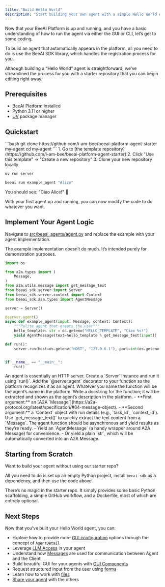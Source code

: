 ```yaml
---
title: "Build Hello World"
description: "Start building your own agent with a simple Hello World example"
---
```


Now that your BeeAI Platform is up and running, and you have a basic understanding of how to run the agent via either the GUI or CLI, let’s get to some coding.

To build an agent that automatically appears in the platform, all you need to do is use the BeeAI SDK library, which handles the registration process for you.

Although building a “Hello World” agent is straightforward, we’ve streamlined the process for you with a starter repository that you can begin editing right away.


## Prerequisites

- [BeeAI Platform](/introduction/quickstart) installed
- Python 3.11 or higher
- [UV](https://docs.astral.sh/uv/) package manager

## Quickstart

<Steps>
<Step title="Use the official starter template to get started quickly.">
<Tabs>
<Tab title="Clone Directly">
```bash
git clone https://github.com/i-am-bee/beeai-platform-agent-starter my-agent
cd my-agent
```
</Tab>
<Tab title="Use as a GitHub template">
1. Go to [the template repository](https://github.com/i-am-bee/beeai-platform-agent-starter)
2. Click "Use this template" → "Create a new repository"
3. Clone your new repository locally
</Tab>
</Tabs>
</Step>

<Step title="Test the Template Agent">

```bash
uv run server
```

</Step>
<Step title="Then in another terminal">


```bash
beeai run example_agent "Alice"
```
</Step>
</Steps>

You should see: "Ciao Alice!" 🎉

With your first agent up and running, you can now modify the code to do whatever you want.

## Implement Your Agent Logic

Navigate to [src/beeai_agents/agent.py](https://github.com/i-am-bee/beeai-platform-agent-starter/blob/main/src/beeai_agents/agent.py) and replace the example with your agent implementation.

The example implementation doesn’t do much. It’s intended purely for demonstration purposes.

```python
import os

from a2a.types import (
    Message,
)
from a2a.utils.message import get_message_text
from beeai_sdk.server import Server
from beeai_sdk.server.context import Context
from beeai_sdk.a2a.types import AgentMessage

server = Server()

@server.agent()
async def example_agent(input: Message, context: Context):
    """Polite agent that greets the user"""
    hello_template: str = os.getenv("HELLO_TEMPLATE", "Ciao %s!")
    yield AgentMessage(text=hello_template % get_message_text(input))

def run():
    server.run(host=os.getenv("HOST", "127.0.0.1"), port=int(os.getenv("PORT", 8000)))


if __name__ == "__main__":
    run()
```

<Steps title="Building Your First Agent: Step-by-Step">

<Step title="Start a server">
An agent is essentially an HTTP server. Create a `Server` instance and run it using `run()`.
</Step>

<Step title="Mark your agent function">
Add the `@server.agent` decorator to your function so the platform recognizes it as an agent.
</Step>

<Step title="Name your agent">
Whatever you name the function will be the agent’s name in the platform.
</Step>

<Step title="Describe your agent">
Write a docstring for the function; it will be extracted and shown as the agent’s description in the platform.
</Step>

<Step title="Understand the function arguments">
- **First argument:** an [A2A `Message`](https://a2a-protocol.org/latest/specification/#64-message-object).
- **Second argument:** a `Context` object with run details (e.g., `task_id`, `context_id`).
</Step>

<Step title="Extract text from Message">
Use `get_message_text()` to quickly extract the text content from a `Message`.
</Step>

<Step title="Make it an async generator">
The agent function should be asynchronous and yield results as they’re ready.
</Step>

<Step title="Send responses easily">
- Yield an `AgentMessage` (a handy wrapper around A2A Message) for convenience.
- Or yield a plain `str`, which will be automatically converted into an A2A Message.
</Step>

</Steps>

## Starting from Scratch

Want to build your agent without using our starter repo?  

All you need to do is set up an empty Python project, install `beeai-sdk` as a dependency, and then use the code above.

There’s no magic in the starter repo. It simply provides some basic Python scaffolding, a simple GitHub workflow, and a Dockerfile, most of which are entirely optional.

## Next Steps

Now that you've built your Hello World agent, you can:
- Explore how to provide more [GUI configuration](/build-agents/agent-details) options through the concept of `AgentDetail`
- Leverage [LLM Access](/build-agents/llm-access) in your agent
- Understand how [Messages](/build-agents/messages) are used for communication between Agent and the Client
- Build beautiful GUI for your agents with [GUI Components](/build-agents/gui-components)
- Request structured input from the user using [forms](/build-agents/forms)
- Learn how to work with [files](/build-agents/files)
- [Share your agent](/how-to/share-agents) with the others